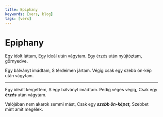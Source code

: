 ```yaml
---
title: Epiphany
keywords: [vers, blog]
tags: [vers]
---
```


# Epiphany

Egy idolt láttam,
Egy ideál után vágytam.
Egy érzés után nyújtóztam, görnyedve.

Egy bálványt imádtam,
S térdeimen jártam.
Végig csak egy szebb ön-kép után vágytam.

---

Egy ideált kergettem,
S egy bálványt imádtam.
Pedig véges végig,
Csak egy **_érzés_** után vágytam.

Valójában nem akarok semmi mást,
Csak egy **_szebb ön-képet,_**
Szebbet mint amit megélek.
